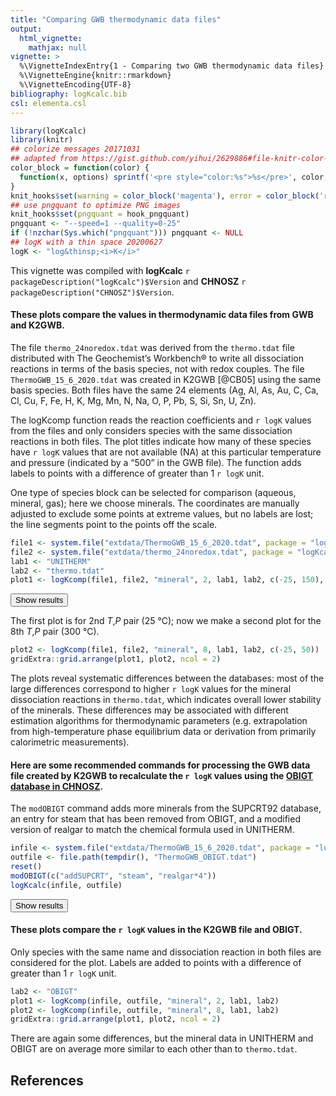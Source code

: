 ```yaml
---
title: "Comparing GWB thermodynamic data files"
output:
  html_vignette:
    mathjax: null
vignette: >
  %\VignetteIndexEntry{1 - Comparing two GWB thermodynamic data files}
  %\VignetteEngine{knitr::rmarkdown}
  %\VignetteEncoding{UTF-8}
bibliography: logKcalc.bib
csl: elementa.csl
---
```


<!-- https://gomakethings.com/how-to-break-an-image-out-of-its-parent-container-with-css/ -->
<style>
@media (min-width: 700px) {
  .full-width {
    left: 50%;
    margin-left: -50vw;
    margin-right: -50vw;
    max-width: 100vw;
    position: relative;
    right: 50%;
    width: 100vw;
  }
}
@media (min-width: 1020px) {
  .full-width {
    left: 50vw; /* fallback if needed */
    left: calc(50vw - 160px);
    width: 1000px;
    position: relative;
    background-color: #9ecff7;
    padding:10px;
  }
}
</style>
<script>
function myFunction() {
  // https://www.w3schools.com/howto/howto_js_toggle_hide_show.asp
  var x = document.getElementById("myDIV");
  if (x.style.display === "none") {
    x.style.display = "block";
  } else {
    x.style.display = "none";
  }
  // https://stackoverflow.com/questions/10671174/changing-button-text-onclick
  // https://stackoverflow.com/questions/7035842/how-to-change-the-buttons-text-using-javascript
  var elem = document.getElementById("myButton");
  if (elem.innerText=="Hide results") elem.innerText = "Show results";
  else elem.innerText = "Hide results";
}
function myFunction2() {
  // https://www.w3schools.com/howto/howto_js_toggle_hide_show.asp
  var x = document.getElementById("myDIV2");
  if (x.style.display === "none") {
    x.style.display = "block";
  } else {
    x.style.display = "none";
  }
  // https://stackoverflow.com/questions/10671174/changing-button-text-onclick
  // https://stackoverflow.com/questions/7035842/how-to-change-the-buttons-text-using-javascript
  var elem = document.getElementById("myButton2");
  if (elem.innerText=="Hide results") elem.innerText = "Show results";
  else elem.innerText = "Hide results";
}
</script>

```r
library(logKcalc)
library(knitr)
## colorize messages 20171031
## adapted from https://gist.github.com/yihui/2629886#file-knitr-color-msg-rnw
color_block = function(color) {
  function(x, options) sprintf('<pre style="color:%s">%s</pre>', color, x)
}
knit_hooks$set(warning = color_block('magenta'), error = color_block('red'), message = color_block('blue'))
## use pngquant to optimize PNG images
knit_hooks$set(pngquant = hook_pngquant)
pngquant <- "--speed=1 --quality=0-25"
if (!nzchar(Sys.which("pngquant"))) pngquant <- NULL 
## logK with a thin space 20200627
logK <- "log&thinsp;<i>K</i>"
```

This vignette was compiled with **logKcalc** `r packageDescription("logKcalc")$Version` and **CHNOSZ** `r packageDescription("CHNOSZ")$Version`.

#### These plots compare the \logK values in thermodynamic data files from GWB and K2GWB.

The file `thermo_24noredox.tdat` was derived from the `thermo.tdat` file distributed with The Geochemist's Workbench® to write all dissociation reactions in terms of the basis species, not with redox couples.
The file `ThermoGWB_15_6_2020.tdat` was created in K2GWB [@CB05] using the same basis species.
Both files have the same 24 elements (Ag, Al, As, Au, C, Ca, Cl, Cu, F, Fe, H, K, Mg, Mn, N, Na, O, P, Pb, S, Si, Sn, U, Zn).

The logKcomp function reads the reaction coefficients and `r logK` values from the files and only considers species with the same dissociation reactions in both files.
The plot titles indicate how many of these species have `r logK` values that are not available (NA) at this particular temperature and pressure (indicated by a "500" in the GWB file).
The function adds labels to points with a difference of greater than 1 `r logK` unit.

One type of species block can be selected for comparison (aqueous, mineral, gas); here we choose minerals.
The coordinates are manually adjusted to exclude some points at extreme values, but no labels are lost; the line segments point to the points off the scale.

```r
file1 <- system.file("extdata/ThermoGWB_15_6_2020.tdat", package = "logKcalc")
file2 <- system.file("extdata/thermo_24noredox.tdat", package = "logKcalc")
lab1 <- "UNITHERM"
lab2 <- "thermo.tdat"
plot1 <- logKcomp(file1, file2, "mineral", 2, lab1, lab2, c(-25, 150), c(-5, 10))
```

<button id="myButton" onclick="myFunction()">Show results</button>
<div id="myDIV" style="display: none">
```r
```
</div>

The first plot is for 2nd *T*,*P* pair (25 °C); now we make a second plot for the 8th *T*,*P* pair (300 °C).

```r
plot2 <- logKcomp(file1, file2, "mineral", 8, lab1, lab2, c(-25, 50))
gridExtra::grid.arrange(plot1, plot2, ncol = 2)
```

The plots reveal systematic differences between the databases: most of the large differences correspond to higher `r logK` values for the mineral dissociation reactions in `thermo.tdat`, which indicates overall lower stability of the minerals.
These differences may be associated with different estimation algorithms for thermodynamic parameters (e.g. extrapolation from high-temperature phase equilibrium data or derivation from primarily calorimetric measurements).

#### Here are some recommended commands for processing the GWB data file created by K2GWB to recalculate the `r logK` values using the [OBIGT database in CHNOSZ](../../CHNOSZ/doc/obigt.html).

The `modOBIGT` command adds more minerals from the SUPCRT92 database, an entry for steam that has been removed from OBIGT, and a modified version of realgar to match the chemical formula used in UNITHERM.

```r
infile <- system.file("extdata/ThermoGWB_15_6_2020.tdat", package = "logKcalc")
outfile <- file.path(tempdir(), "ThermoGWB_OBIGT.tdat")
reset()
modOBIGT(c("addSUPCRT", "steam", "realgar*4"))
logKcalc(infile, outfile)
```

<button id="myButton2" onclick="myFunction2()">Show results</button>
<div id="myDIV2" style="display: none">
```r
```
</div>

#### These plots compare the `r logK` values in the K2GWB file and OBIGT.

Only species with the same name and dissociation reaction in both files are considered for the plot.
Labels are added to points with a difference of greater than 1 `r logK` unit.

```r
lab2 <- "OBIGT"
plot1 <- logKcomp(infile, outfile, "mineral", 2, lab1, lab2)
plot2 <- logKcomp(infile, outfile, "mineral", 8, lab1, lab2)
gridExtra::grid.arrange(plot1, plot2, ncol = 2)
```

There are again some differences, but the mineral data in UNITHERM and OBIGT are on average more similar to each other than to `thermo.tdat`.

## References
